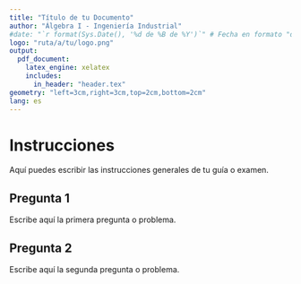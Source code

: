 ```yaml
---
title: "Título de tu Documento"
author: "Álgebra I - Ingeniería Industrial"
#date: "`r format(Sys.Date(), '%d de %B de %Y')`" # Fecha en formato "dd de MMMM de YYYY"
logo: "ruta/a/tu/logo.png"
output: 
  pdf_document:
    latex_engine: xelatex
    includes:
      in_header: "header.tex"
geometry: "left=3cm,right=3cm,top=2cm,bottom=2cm"
lang: es
---
```


# Instrucciones

Aquí puedes escribir las instrucciones generales de tu guía o examen.

## Pregunta 1

Escribe aquí la primera pregunta o problema.

## Pregunta 2

Escribe aquí la segunda pregunta o problema.

<!-- Repite el patrón para más preguntas -->

